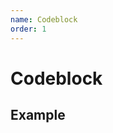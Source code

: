 ```yaml
---
name: Codeblock
order: 1
---
```


# Codeblock


<Props of={Codeblock} />

## Example

<Playground>
    <Codeblock
        src={
            'https://raw.githubusercontent.com/loopmode/react-nipple/master/packages/react-nipple/src/DebugView.js'
        }
        language="jsx"
    />
</Playground>

<Playground>
    <Codeblock
        src={
            'https://raw.githubusercontent.com/PyGithub/PyGithub/master/scripts/add_attribute.py'
        }
        language="python"
    />
</Playground>
